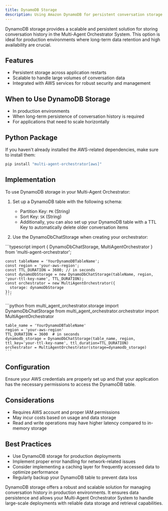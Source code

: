 ```yaml
---
title: DynamoDB Storage
description: Using Amazon DynamoDB for persistent conversation storage in the Multi-Agent Orchestrator System
---
```


DynamoDB storage provides a scalable and persistent solution for storing conversation history in the Multi-Agent Orchestrator System. This option is ideal for production environments where long-term data retention and high availability are crucial.

## Features

- Persistent storage across application restarts
- Scalable to handle large volumes of conversation data
- Integrated with AWS services for robust security and management

## When to Use DynamoDB Storage

- In production environments
- When long-term persistence of conversation history is required
- For applications that need to scale horizontally

## Python Package

If you haven't already installed the AWS-related dependencies, make sure to install them:

```bash
pip install "multi-agent-orchestrator[aws]"
```

## Implementation

To use DynamoDB storage in your Multi-Agent Orchestrator:

1. Set up a DynamoDB table with the following schema:
   - Partition Key: `PK` (String)
   - Sort Key: `SK` (String)
   - Additionally, you can also set up your DynamoDB table with a TTL Key to automatically delete older conversation items

2. Use the DynamoDbChatStorage when creating your orchestrator:


<Tabs syncKey="runtime">
  <TabItem label="TypeScript" icon="seti:typescript" color="blue">
    ```typescript
    import { DynamoDbChatStorage, MultiAgentOrchestrator } from 'multi-agent-orchestrator';

    const tableName = 'YourDynamoDBTableName';
    const region = 'your-aws-region';
    const TTL_DURATION = 3600; // in seconds
    const dynamoDbStorage = new DynamoDbChatStorage(tableName, region, 'your-ttl-key-name', TTL_DURATION);
    const orchestrator = new MultiAgentOrchestrator({
      storage: dynamoDbStorage
    });
    ```
  </TabItem>
  <TabItem label="Python" icon="seti:python">
    ```python
    from multi_agent_orchestrator.storage import DynamoDbChatStorage
    from multi_agent_orchestrator.orchestrator import MultiAgentOrchestrator

    table_name = 'YourDynamoDBTableName'
    region = 'your-aws-region'
    TTL_DURATION = 3600  # in seconds
    dynamodb_storage = DynamoDbChatStorage(table_name, region, ttl_key='your-ttl-key-name', ttl_duration=TTL_DURATION)
    orchestrator = MultiAgentOrchestrator(storage=dynamodb_storage)
    ```
  </TabItem>
</Tabs>

## Configuration

Ensure your AWS credentials are properly set up and that your application has the necessary permissions to access the DynamoDB table.

## Considerations

- Requires AWS account and proper IAM permissions
- May incur costs based on usage and data storage
- Read and write operations may have higher latency compared to in-memory storage

## Best Practices

- Use DynamoDB storage for production deployments
- Implement proper error handling for network-related issues
- Consider implementing a caching layer for frequently accessed data to optimize performance
- Regularly backup your DynamoDB table to prevent data loss

DynamoDB storage offers a robust and scalable solution for managing conversation history in production environments. It ensures data persistence and allows your Multi-Agent Orchestrator System to handle large-scale deployments with reliable data storage and retrieval capabilities.